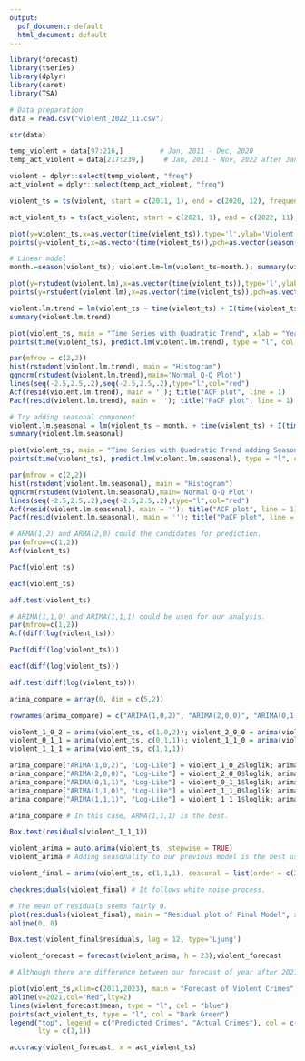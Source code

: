 ```yaml
---
output:
  pdf_document: default
  html_document: default
---
```

```r
library(forecast)
library(tseries)
library(dplyr)
library(caret)
library(TSA)
```

```r
# Data preparation
data = read.csv("violent_2022_11.csv")

str(data)
```

```r
temp_violent = data[97:216,]         # Jan, 2011 - Dec, 2020 
temp_act_violent = data[217:239,]     # Jan, 2011 - Nov, 2022 after Jan, 2021

violent = dplyr::select(temp_violent, "freq")
act_violent = dplyr::select(temp_act_violent, "freq")
```

```r
violent_ts = ts(violent, start = c(2011, 1), end = c(2020, 12), frequency = 12); violent_ts
```

```r
act_violent_ts = ts(act_violent, start = c(2021, 1), end = c(2022, 11), frequency = 12); act_violent_ts
```

```r
plot(y=violent_ts,x=as.vector(time(violent_ts)),type='l',ylab='Violent Crimes', xlab = 'Year')
points(y=violent_ts,x=as.vector(time(violent_ts)),pch=as.vector(season(violent_ts)))
```

```r
# Linear model
month.=season(violent_ts); violent.lm=lm(violent_ts~month.); summary(violent.lm)
```

```r
plot(y=rstudent(violent.lm),x=as.vector(time(violent_ts)),type='l',ylab='Standardized Residuals', xlab = 'Year')
points(y=rstudent(violent.lm),x=as.vector(time(violent_ts)),pch=as.vector(season(violent_ts)))
```

```r
violent.lm.trend = lm(violent_ts ~ time(violent_ts) + I(time(violent_ts)^2))
summary(violent.lm.trend)
```

```r
plot(violent_ts, main = "Time Series with Quadratic Trend", xlab = "Year", ylab = "Violent Crimes")
points(time(violent_ts), predict.lm(violent.lm.trend), type = "l", col = "blue")
```

```r
par(mfrow = c(2,2))
hist(rstudent(violent.lm.trend), main = "Histogram")
qqnorm(rstudent(violent.lm.trend),main='Normal Q-Q Plot')
lines(seq(-2.5,2.5,.2),seq(-2.5,2.5,.2),type="l",col="red")
Acf(resid(violent.lm.trend), main = ''); title("ACF plot", line = 1)
Pacf(resid(violent.lm.trend), main = ''); title("PaCF plot", line = 1)
```

```r
# Try adding seasonal component
violent.lm.seasonal = lm(violent_ts ~ month. + time(violent_ts) + I(time(violent_ts)^2))
summary(violent.lm.seasonal)
```

```r
plot(violent_ts, main = "Time Series with Quadratic Trend adding Season", xlab = "Year", ylab = "Violent Crimes")
points(time(violent_ts), predict.lm(violent.lm.seasonal), type = "l", col = "Red")
```

```r
par(mfrow = c(2,2))
hist(rstudent(violent.lm.seasonal), main = "Histogram")
qqnorm(rstudent(violent.lm.seasonal),main='Normal Q-Q Plot')
lines(seq(-2.5,2.5,.2),seq(-2.5,2.5,.2),type="l",col="red")
Acf(resid(violent.lm.seasonal), main = ''); title("ACF plot", line = 1)
Pacf(resid(violent.lm.seasonal), main = ''); title("PaCF plot", line = 1)
```

```r
# ARMA(1,2) and ARMA(2,0) could the candidates for prediction.
par(mfrow=c(1,2))
Acf(violent_ts)

Pacf(violent_ts)

eacf(violent_ts)

adf.test(violent_ts)
```

```r
# ARIMA(1,1,0) and ARIMA(1,1,1) could be used for our analysis.
par(mfrow=c(1,2))
Acf(diff(log(violent_ts)))

Pacf(diff(log(violent_ts)))

eacf(diff(log(violent_ts)))

adf.test(diff(log(violent_ts)))
```

```r
arima_compare = array(0, dim = c(5,2))

rownames(arima_compare) = c("ARIMA(1,0,2)", "ARIMA(2,0,0)", "ARIMA(0,1,1)", "ARIMA(1,1,0)", "ARIMA(1,1,1)"); colnames(arima_compare) = c("Log-Like", "AIC")

violent_1_0_2 = arima(violent_ts, c(1,0,2)); violent_2_0_0 = arima(violent_ts, c(2,0,0))
violent_0_1_1 = arima(violent_ts, c(0,1,1)); violent_1_1_0 = arima(violent_ts, c(1,1,0))
violent_1_1_1 = arima(violent_ts, c(1,1,1))

arima_compare["ARIMA(1,0,2)", "Log-Like"] = violent_1_0_2$loglik; arima_compare["ARIMA(1,0,2)", "AIC"] = violent_1_0_2$aic
arima_compare["ARIMA(2,0,0)", "Log-Like"] = violent_2_0_0$loglik; arima_compare["ARIMA(2,0,0)", "AIC"] = violent_2_0_0$aic
arima_compare["ARIMA(0,1,1)", "Log-Like"] = violent_0_1_1$loglik; arima_compare["ARIMA(0,1,1)", "AIC"] = violent_0_1_1$aic
arima_compare["ARIMA(1,1,0)", "Log-Like"] = violent_1_1_0$loglik; arima_compare["ARIMA(1,1,0)", "AIC"] = violent_1_1_0$aic
arima_compare["ARIMA(1,1,1)", "Log-Like"] = violent_1_1_1$loglik; arima_compare["ARIMA(1,1,1)", "AIC"] = violent_1_1_1$aic

arima_compare # In this case, ARMA(1,1,1) is the best.
```

```r
Box.test(residuals(violent_1_1_1))
```

```r
violent_arima = auto.arima(violent_ts, stepwise = TRUE)
violent_arima # Adding seasonality to our previous model is the best using auto.arima function.
```

```r
violent_final = arima(violent_ts, c(1,1,1), seasonal = list(order = c(2,0,0), period = 12))
```

```r
checkresiduals(violent_final) # It follows white noise process.
```

```r
# The mean of residuals seems fairly 0.
plot(residuals(violent_final), main = "Residual plot of Final Model", xlab = "Year", ylab = "Violent Crimes")
abline(0, 0)
```

```r
Box.test(violent_final$residuals, lag = 12, type='Ljung')
```

```r
violent_forecast = forecast(violent_arima, h = 23);violent_forecast
```

```r
# Although there are difference between our forecast of year after 2021, our prediction is quite similar in between early 2021 and early 2022.

plot(violent_ts,xlim=c(2011,2023), main = "Forecast of Violent Crimes", xlab = "Year", ylab = "Violent Crimes", oma = c(2,2,4,6))
abline(v=2021,col="Red",lty=2)
lines(violent_forecast$mean, type = "l", col = "blue")
points(act_violent_ts, type = "l", col = "Dark Green")
legend("top", legend = c("Predicted Crimes", "Actual Crimes"), col = c("blue", "Dark Green"),
       lty = c(1,1))

```


```r
accuracy(violent_forecast, x = act_violent_ts)
```